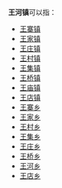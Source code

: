 '''王河镇'''可以指：
{{PRC admin/disambig|34/08/24/103/000|51/08/23/110/000}}
* [[王寨镇|王寨镇]]
* [[王家镇|王家镇]]
* [[王庄镇|王庄镇]]
* [[王村镇|王村镇]]
* [[王集镇|王集镇]]
* [[王桥镇|王桥镇]]
* [[王庙镇|王庙镇]]
* [[王店镇|王店镇]]
* [[王寨乡|王寨乡]]
* [[王家乡|王家乡]]
* [[王村乡|王村乡]]
* [[王集乡|王集乡]]
* [[王庄乡|王庄乡]]
* [[王桥乡|王桥乡]]
* [[王河乡|王河乡]]
* [[王店乡|王店乡]]
{{disambig|cat=三字中国镇名消歧义}}